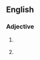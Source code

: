==English==

===Adjective===
{{infl|en|adjective}}

# {{rfv-sense}} {{misspelling of|artful}}
# {{archaic spelling of|[[artful]]}}